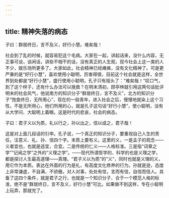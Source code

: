 ```yaml
---
---
---
```

title: 精神失落的病态
---




子曰：群居终日，言不及义，好行小慧。难矣哉！

社会到了乱的时候，就容易犯这个毛病。大家在一起，讲起话来，没什么内容，无正事可谈，谈闲话，讲些不相干的话，没有真正的人生观，现今社会上这一类的人不少，娱乐场所更多了。大家如此，社会精神已经瘫痪，没有文化精神了。可是更严重的是“好行小慧”，喜欢使用小聪明，厉害得很，目前这个社会就是这样，全世界到处都是“好行小慧”，盛行使用小聪明，孔子只有摇头了：“难矣哉！”叹口气，到了这个样子，还有什么办法可以挽救？在明末清初，顾亭林就引用这两句话批评明末的社会风气，他说南方的知识分子“群居终日，言不及义”，北方的知识分子“饱食终日，无所用心”，现在的一般青年，进入社会之后，慢慢地就染上这个习性。不是无所用心，他们所用的心，就是孔子这句话“好行小慧”，使小聪明，没有从大学问、大聪明上着眼。这是时代的悲哀，社会的病态。

子曰：君子义以为质，礼以行之，孙以出之，信以成之，君子哉！

这是对上面几段话的引申。孔子说，一个真正的知识分子，要重视自己人生的责任，注意义、礼、孙、信四个字。本质上要有义。这里的义，一是孟子的观念——义者宜也，也就是适宜，合宜。二是传统的仁义——人格标准。三是指“词章之学”“记闻之学”之外的“义理之学”。——现代所谓哲学的、科学的也是义理之学，都是探讨人生最高道理——真理。“君子义以为质”的“义”，同时也就是义理的义，用它作为本质。表达在外面的行为是礼，有高度文化修养的行为。孙就是逊，态度上非常谦虚，不自满，不骄傲。对人对事，处处有信，言而有信，自信而信人。具备了这四个条件，就是君子之行，也就是一个知识分子、合于一个模范人格的标准，绝不是“群居终日，言不及义，好行小慧”可比。如果做不到这样，专在小聪明上玩弄，那就完了。